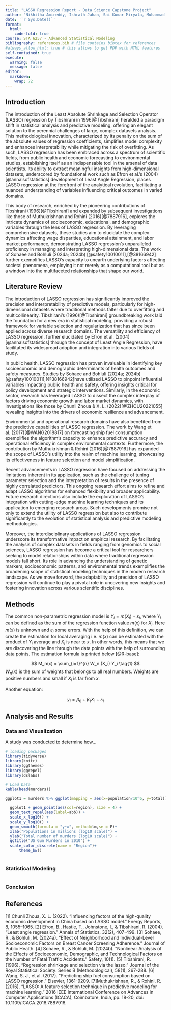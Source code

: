 ```yaml
---
title: "LASSO Regression Report - Data Science Capstone Project"
author: "Nikhitha Amireddy, Ishrath Jahan, Sai Kumar Miryala, Muhammad Usman Aslam"
date: '`r Sys.Date()`'
format:
  html:
    code-fold: true
course: STA 6257 - Advanced Statistical Modeling
bibliography: references.bib # file contains bibtex for references
#always_allow_html: true # this allows to get PDF with HTML features
self-contained: true
execute: 
  warning: false
  message: false
editor: 
  markdown: 
    wrap: 72
---
```


## Introduction

The introduction of the Least Absolute Shrinkage and Selection Operator (LASSO) regression by Tibshirani in 1996[@Tibshirani] heralded a paradigm shift in statistical analysis and predictive modeling, offering an elegant solution to the perennial challenges of large, complex datasets analysis. This methodological innovation, characterized by its penalty on the sum of the absolute values of regression coefficients, simplifies model complexity and enhances interpretability while mitigating the risk of overfitting. As such, LASSO regression has been embraced across a spectrum of scientific fields, from public health and economic forecasting to environmental studies, establishing itself as an indispensable tool in the arsenal of data scientists. Its ability to extract meaningful insights from high-dimensional datasets, underscored by foundational work such as Efron et al.’s (2004)[@annalsofstatistics] development of Least Angle Regression, places LASSO regression at the forefront of the analytical revolution, facilitating a nuanced understanding of variables influencing critical outcomes in varied domains.

This body of research, enriched by the pioneering contributions of Tibshirani (1996)[@Tibshirani] and expanded by subsequent investigations like those of Muthukrishnan and Rohini (2016)[@7887916], explores the intricate dynamics of socioeconomic, educational, and demographic variables through the lens of LASSO regression. By leveraging comprehensive datasets, these studies aim to elucidate the complex dynamics affecting wage disparities, educational attainment, and labor market performance, demonstrating LASSO regression’s unparalleled proficiency in managing and interpreting high-dimensional data. The work of Sohaee and Bohluli (2024a; 2024b) [@safety10010011],[@38166942] further exemplifies LASSO’s capacity to unearth underlying factors affecting societal phenomena, employing it not merely as a computational tool but as a window into the multifaceted relationships that shape our world.


## Literature Review

The introduction of LASSO regression has significantly improved the precision and interpretability of predictive models, particularly for high-dimensional datasets where traditional methods falter due to overfitting and multicollinearity. Tibshirani’s (1996)[@Tibshirani] groundbreaking work laid the foundation for a new era in statistical modeling, providing a robust framework for variable selection and regularization that has since been applied across diverse research domains. The versatility and efficiency of LASSO regression, further elucidated by Efron et al. (2004)[@annalsofstatistics] through the concept of Least Angle Regression, have facilitated its widespread adoption and integration into various fields of study.

In public health, LASSO regression has proven invaluable in identifying key socioeconomic and demographic determinants of health outcomes and safety measures. Studies by Sohaee and Bohluli (2024a; 2024b) [@safety10010011],[@38166942]have utilized LASSO to pinpoint influential variables impacting public health and safety, offering insights critical for policy development and strategic interventions. Similarly, in the economic sector, research has leveraged LASSO to dissect the complex interplay of factors driving economic growth and labor market dynamics, with investigations like those by Chunli Zhoua & X. L. (2022)[@ZHOU20221055] revealing insights into the drivers of economic resilience and advancement.

Environmental and operational research domains have also benefited from the predictive capabilities of LASSO regression. The work by Wang et al. (2017)[@WANG2018817] on forecasting ship fuel consumption exemplifies the algorithm's capacity to enhance predictive accuracy and operational efficiency in complex environmental contexts. Furthermore, the contribution by Muthukrishnan & Rohini (2016)[@7887916] has expanded the scope of LASSO’s utility into the realm of machine learning, showcasing its effectiveness in feature selection and model simplification.

Recent advancements in LASSO regression have focused on addressing the limitations inherent in its application, such as the challenge of tuning parameter selection and the interpretation of results in the presence of highly correlated predictors. This ongoing research effort aims to refine and adapt LASSO algorithms for enhanced flexibility and broader applicability. Future research directions also include the exploration of LASSO’s integration with cutting-edge machine learning techniques and its application to emerging research areas. Such developments promise not only to extend the utility of LASSO regression but also to contribute significantly to the evolution of statistical analysis and predictive modeling methodologies.

Moreover, the interdisciplinary applications of LASSO regression underscore its transformative impact on empirical research. By facilitating the analysis of complex datasets in fields ranging from genomics to social sciences, LASSO regression has become a critical tool for researchers seeking to model relationships within data where traditional regression models fall short. Its role in advancing the understanding of genetic markers, socioeconomic patterns, and environmental trends exemplifies the broadening scope of statistical modeling techniques in the modern research landscape. As we move forward, the adaptability and precision of LASSO regression will continue to play a pivotal role in uncovering new insights and fostering innovation across various scientific disciplines.



## Methods

The common non-parametric regression model is
$Y_i = m(X_i) + \varepsilon_i$, where $Y_i$ can be defined as the sum of
the regression function value $m(x)$ for $X_i$. Here $m(x)$ is unknown
and $\varepsilon_i$ some errors. With the help of this definition, we
can create the estimation for local averaging i.e. $m(x)$ can be
estimated with the product of $Y_i$ average and $X_i$ is near to $x$. In
other words, this means that we are discovering the line through the
data points with the help of surrounding data points. The estimation
formula is printed below [@R-base]:

$$
M_n(x) = \sum_{i=1}^{n} W_n (X_i) Y_i  \tag{1}
$$ $W_n(x)$ is the sum of weights that belongs to all real numbers.
Weights are positive numbers and small if $X_i$ is far from $x$.

Another equation:

$$
y_i = \beta_0 + \beta_1 X_1 +\varepsilon_i
$$

## Analysis and Results

### Data and Visualization

A study was conducted to determine how...

```r
# loading packages 
library(tidyverse)
library(knitr)
library(ggthemes)
library(ggrepel)
library(dslabs)
```

```r
# Load Data
kable(head(murders))

ggplot1 = murders %>% ggplot(mapping = aes(x=population/10^6, y=total)) 

  ggplot1 + geom_point(aes(col=region), size = 4) +
  geom_text_repel(aes(label=abb)) +
  scale_x_log10() +
  scale_y_log10() +
  geom_smooth(formula = "y~x", method=lm,se = F)+
  xlab("Populations in millions (log10 scale)") + 
  ylab("Total number of murders (log10 scale)") +
  ggtitle("US Gun Murders in 2010") +
  scale_color_discrete(name = "Region")+
      theme_bw()
  

```

### Statistical Modeling

```r

```

### Conclusion

## References


[1]	Chunli Zhoua, X. L. (2022). "Influencing factors of the high-quality economic development in China based on LASSO model." Energy Reports, 8, 1055–1065.
[2]	Efron, B., Hastie, T., Johnstone, I., & Tibshirani, R. (2004). "Least angle regression." Annals of Statistics, 32(2), 407-499.
[3]	Sohaee, R., & Bohluli, M. (2024a). "Effect of Neighborhood and Individual-Level Socioeconomic Factors on Breast Cancer Screening Adherence." Journal of Public Health.
[4]	Sohaee, R., & Bohluli, M. (2024b). "Nonlinear Analysis of the Effects of Socioeconomic, Demographic, and Technological Factors on the Number of Fatal Traffic Accidents." Safety, 10(1).
[5]	Tibshirani, R. (1996). "Regression shrinkage and selection via the lasso." Journal of the Royal Statistical Society: Series B (Methodological), 58(1), 267-288.
[6]	Wang, S. J., et al. (2017). "Predicting ship fuel consumption based on LASSO regression." Elsevier, 1361-9209.
[7]Muthukrishnan, R., & Rohini, R. (2016). "LASSO: A feature selection technique in predictive modeling for machine learning." 2016 IEEE International Conference on Advances in Computer Applications (ICACA), Coimbatore, India, pp. 18-20, doi: 10.1109/ICACA.2016.7887916.
